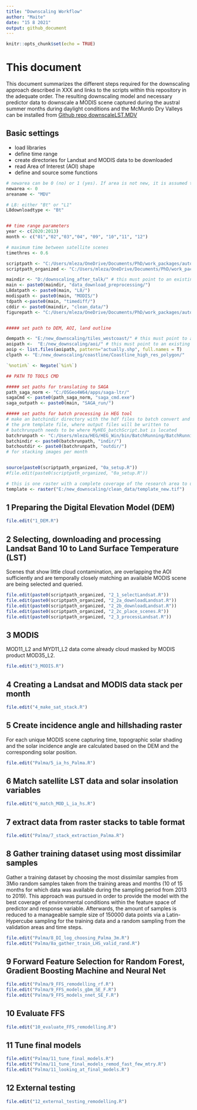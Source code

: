 ```yaml
---
title: "Downscaling Workflow"
author: "Maite"
date: "15 8 2021"
output: github_document
---
```


```r
knitr::opts_chunk$set(echo = TRUE)
```

# This document 
This document summarizes the different steps required for the downscaling approach described in XXX and links to the scripts within this repository in the adequate order. The resulting downscaling model and necessary predictor data to downscale a MODIS scene captured during the austral summer months during daylight conditions and the McMurdo Dry Valleys can be installed from [Github repo downscaleLST.MDV](https://github.com/MLezamaValdes/downscaleLST.MDV)  


## Basic settings 
- load libraries
- define time range 
- create directories for Landsat and MODIS data to be downloaded
- read Area of Interest (AOI) shape
- define and source some functions


```r
# newarea can be 0 (no) or 1 (yes). If area is not new, it is assumed that the land outline shapefile and cropped rock outcrop is already available and doesn't need to be unzipped etc.
newarea <- 0
areaname <- "MDV"

# L8: either "Bt" or "L1"
L8downloadtype <- "Bt"


## time range parameters 
year <- c(2020:2013)
month <- c("01","02","03","04", "09", "10","11", "12")

# maximum time between satellite scenes 
timethres <- 0.6

scriptpath <- "C:/Users/mleza/OneDrive/Documents/PhD/work_packages/auto_downscaling_30m/downscale_controlscripts/data_prep/"
scriptpath_organized <- "C:/Users/mleza/OneDrive/Documents/PhD/work_packages/auto_downscaling_30m/downscale_controlscripts/data_prep/downscaling_organized/"

maindir <- "D:/downscaling_after_talk/" # this must point to an existing directory, rest is generated in setup
main <- paste0(maindir, "data_download_preprocessing/")
L8datpath <- paste0(main, "L8/")
modispath <- paste0(main, "MODIS/")
tdpath <-paste0(main, "timediff/")
cddir <- paste0(maindir, "clean_data/")
figurepath <- "C:/Users/mleza/OneDrive/Documents/PhD/work_packages/auto_downscaling_30m/paper/paper_draft/figures/"


##### set path to DEM, AOI, land outline

dempath <- "E:/new_downscaling/tiles_westcoast/" # this must point to an existing directory with dem inside
aoipath <-  "E:/new_downscaling/aoi/" # this must point to an existing directory with "Levy_MDV_actually.shp"
aoip <- list.files(aoipath, pattern="actually.shp", full.names = T)
clpath <- "E:/new_downscaling/coastline/Coastline_high_res_polygon/"

`%notin%` <- Negate(`%in%`)

## PATH TO TOOLS CMD

##### set paths for translating to SAGA
path_saga_norm <- "C:/OSGeo4W64/apps/saga-ltr/"
sagaCmd <- paste0(path_saga_norm, "saga_cmd.exe")
saga_outpath <- paste0(main, "SAGA_run/")

##### set paths for batch processing in HEG tool
# make an batchindir directory with the hdf files to batch convert and an batchoutdir directory with 
# the prm template file, where output files will be written to
# batchrunpath needs to be where MyHEG_batchScript.bat is located
batchrunpath <- "C:/Users/mleza/HEG/HEG_Win/bin/BatchRunning/BatchRunning/"
batchindir <- paste0(batchrunpath, "indir/") 
batchoutdir <- paste0(batchrunpath, "outdir/")
# for stacking images per month


source(paste0(scriptpath_organized, "0a_setup.R"))
#file.edit(paste0(scriptpath_organized, "0a_setup.R"))

# this is one raster with a complete coverage of the research area to use as a template 
template <- raster("E:/new_downscaling/clean_data/template_new.tif")

```

## 1 Preparing the Digital Elevation Model (DEM)
```r
file.edit("1_DEM.R")
```

## 2 Selecting, downloading and processing Landsat Band 10 to Land Surface Temperature (LST)
Scenes that show little cloud contamination, are overlapping the AOI sufficiently and are temporally closely matching an available MODIS scene are being selected and queried.
```r
file.edit(paste0(scriptpath_organized, "2_1_selectLandsat.R"))
file.edit(paste0(scriptpath_organized, "2_2a_downloadLandsat.R"))
file.edit(paste0(scriptpath_organized, "2_2b_downloadLandsat.R"))
file.edit(paste0(scriptpath_organized, "2_2c_place_scenes.R"))
file.edit(paste0(scriptpath_organized, "2_3_processLandsat.R"))
```

## 3 MODIS 
MOD11_L2 and MYD11_L2 data come already cloud masked by MODIS product MOD35_L2. 
```r
file.edit("3_MODIS.R")
```


## 4 Creating a Landsat and MODIS data stack per month 
```r
file.edit("4_make_sat_stack.R")
```

## 5 Create incidence angle and hillshading raster
For each unique MODIS scene capturing time, topographic solar shading and the solar incidence angle are calculated based on the DEM and the corresponding solar position. 
```r
file.edit("Palma/5_ia_hs_Palma.R")
```


## 6 Match satellite LST data and solar insolation variables
```r
file.edit("6_match_MOD_L_ia_hs.R")
```

## 7 extract data from raster stacks to table format
```r
file.edit("Palma/7_stack_extraction_Palma.R")
```

## 8 Gather training dataset using most dissimilar samples
Gather a training dataset by choosing the most dissimilar samples from 3Mio random samples taken from the training areas and months (10 of 15 months for which data was available during the sampling period from 2013 to 2019). This approach was pursued in order to provide the model with the best coverage of environmental conditions within the feature space of predictor and response variable. 
Afterwards, the amount of samples is reduced to a manageable sample size of 150000 data points via a Latin-Hypercube sampling for the training data and a random sampling from the validation areas and time steps. 
```r
file.edit("Palma/8_DI_log_choosing_Palma_3m.R")
file.edit("Palma/8a_gather_train_LHS_valid_rand.R")
```


## 9 Forward Feature Selection for Random Forest, Gradient Boosting Machine and Neural Net

```r
file.edit("Palma/9_FFS_remodelling_rf.R")
file.edit("Palma/9_FFS_models_gbm_SE_F.R")
file.edit("Palma/9_FFS_models_nnet_SE_F.R")
```

## 10 Evaluate FFS 
```r
file.edit("10_evaluate_FFS_remodelling.R")
```

## 11 Tune final models
```r
file.edit("Palma/11_tune_final_models.R")
file.edit("Palma/11_tune_final_models_remod_fast_few_mtry.R")
file.edit("Palma/11_looking_at_final_models.R")
```

## 12 External testing
```r
file.edit("12_external_testing_remodelling.R")
```

